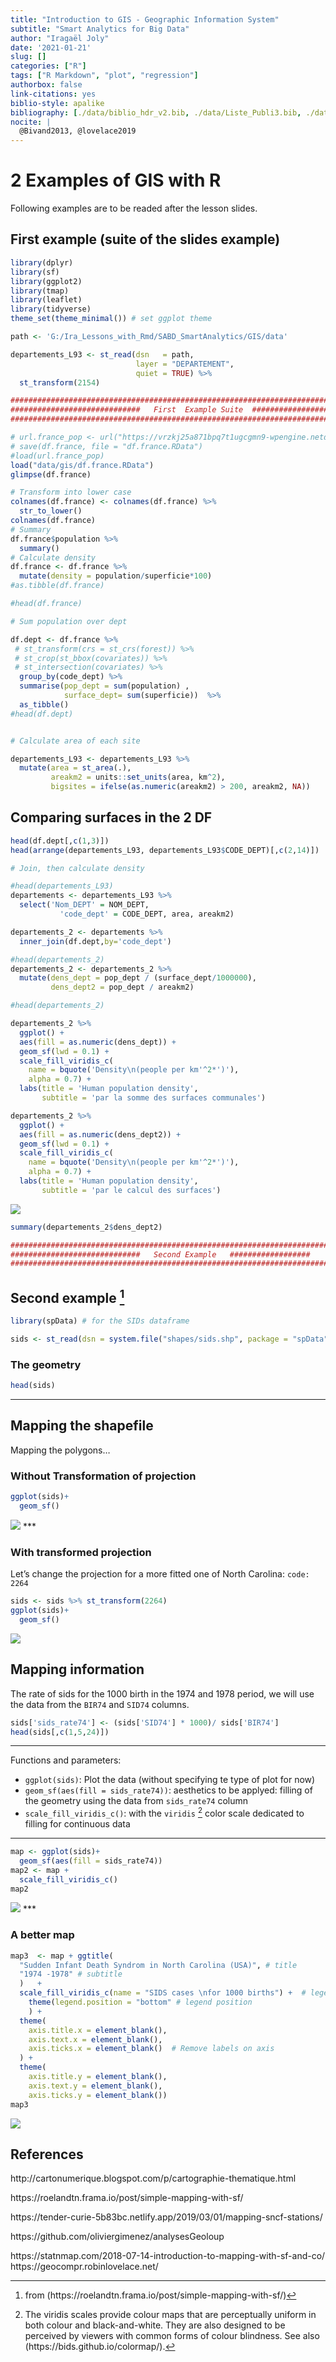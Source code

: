 ```yaml
---
title: "Introduction to GIS - Geographic Information System"
subtitle: "Smart Analytics for Big Data"
author: "Iragaël Joly"
date: '2021-01-21'
slug: []
categories: ["R"]
tags: ["R Markdown", "plot", "regression"]
authorbox: false
link-citations: yes
biblio-style: apalike
bibliography: [./data/biblio_hdr_v2.bib, ./data/Liste_Publi3.bib, ./data/biblio_SABD.bib]
nocite: |
  @Bivand2013, @lovelace2019
---
```


# 2 Examples of GIS with R

Following examples are to be readed after the lesson slides.

## First example (suite of the slides example)



```r
library(dplyr)
library(sf)
library(ggplot2)
library(tmap)
library(leaflet)
library(tidyverse)
theme_set(theme_minimal()) # set ggplot theme 
```



```r
path <- 'G:/Ira_Lessons_with_Rmd/SABD_SmartAnalytics/GIS/data'

departements_L93 <- st_read(dsn   = path, 
                            layer = "DEPARTEMENT",
                            quiet = TRUE) %>% 
  st_transform(2154)

```


```r
############################################################################
#############################   First  Example Suite  ##################
############################################################################
```

```r
# url.france_pop <- url("https://vrzkj25a871bpq7t1ugcgmn9-wpengine.netdna-ssl.com/wp-content/datasets/france_population_data_2016.RData")
# save(df.france, file = "df.france.RData")
#load(url.france_pop)
load("data/gis/df.france.RData")
glimpse(df.france)

# Transform into lower case
colnames(df.france) <- colnames(df.france) %>% 
  str_to_lower()
colnames(df.france)
# Summary
df.france$population %>% 
  summary()
# Calculate density
df.france <- df.france %>% 
  mutate(density = population/superficie*100)
#as.tibble(df.france)

#head(df.france)
```


```r
# Sum population over dept

df.dept <- df.france %>% 
 # st_transform(crs = st_crs(forest)) %>%
 # st_crop(st_bbox(covariates)) %>%
 # st_intersection(covariates) %>%
  group_by(code_dept) %>%
  summarise(pop_dept = sum(population) ,
            surface_dept= sum(superficie))  %>%
  as_tibble()
#head(df.dept)


# Calculate area of each site

departements_L93 <- departements_L93 %>% 
  mutate(area = st_area(.),
         areakm2 = units::set_units(area, km^2),
         bigsites = ifelse(as.numeric(areakm2) > 200, areakm2, NA))
```


## Comparing surfaces in the 2 DF

```r
head(df.dept[,c(1,3)])
head(arrange(departements_L93, departements_L93$CODE_DEPT)[,c(2,14)])
```

```r
# Join, then calculate density

#head(departements_L93)
departements <- departements_L93 %>%
  select('Nom_DEPT' = NOM_DEPT,
           'code_dept' = CODE_DEPT, area, areakm2) 

departements_2 <- departements %>% 
  inner_join(df.dept,by='code_dept')

#head(departements_2)
departements_2 <- departements_2 %>% 
  mutate(dens_dept = pop_dept / (surface_dept/1000000),
         dens_dept2 = pop_dept / areakm2)

#head(departements_2)


```


```r
departements_2 %>%
  ggplot() +
  aes(fill = as.numeric(dens_dept)) +
  geom_sf(lwd = 0.1) +
  scale_fill_viridis_c(
    name = bquote('Density\n(people per km'^2*')'),
    alpha = 0.7) + 
  labs(title = 'Human population density',
       subtitle = 'par la somme des surfaces communales')
```

<!-- ![](Fig/Densite1.png)  -->

```r
departements_2 %>%
  ggplot() +
  aes(fill = as.numeric(dens_dept2)) +
  geom_sf(lwd = 0.1) +
  scale_fill_viridis_c(
    name = bquote('Density\n(people per km'^2*')'),
    alpha = 0.7) + 
  labs(title = 'Human population density',
       subtitle = 'par le calcul des surfaces')
```


![](data/Fig/Densite2.png)


```r
summary(departements_2$dens_dept2)
```


```r
############################################################################
#############################   Second Example   ##################
############################################################################
```



## Second example [^3]

[^3]: from (https://roelandtn.frama.io/post/simple-mapping-with-sf/)


```r
library(spData) # for the SIDs dataframe

sids <- st_read(dsn = system.file("shapes/sids.shp", package = "spData"), crs = 4326 )
```


### The geometry

```r
head(sids)
```
***

## Mapping the shapefile

Mapping the polygons...

### Without Transformation of projection

```r
ggplot(sids)+
  geom_sf()
```

![](data/Fig/NorthCal.png)
***

### With transformed projection

Let’s change the projection for a more fitted one of North Carolina: `code: 2264`


```r
sids <- sids %>% st_transform(2264)
ggplot(sids)+
  geom_sf() 
```

![](data/Fig/NorthCal2.png)


## Mapping information

The rate of sids for the 1000 birth in the 1974 and 1978 period, we will use the data from the `BIR74` and `SID74` columns.

```r
sids['sids_rate74'] <- (sids['SID74'] * 1000)/ sids['BIR74']
head(sids[,c(1,5,24)])
```

***

Functions and parameters:

- `ggplot(sids)`: Plot the data (without specifying te type of plot for now) 
- `geom_sf(aes(fill = sids_rate74)) `: aesthetics to be applyed: filling of the geometry using the data from `sids_rate74` column
- `scale_fill_viridis_c()`: with the `viridis` [^5] color scale dedicated to filling for continuous data

[^5]: The viridis scales provide colour maps that are perceptually uniform in both colour and black-and-white. They are also designed to be perceived by viewers with common forms of colour blindness. See also (https://bids.github.io/colormap/).

***

```r
map <- ggplot(sids)+
  geom_sf(aes(fill = sids_rate74))
map2 <- map +
  scale_fill_viridis_c()
map2
```

![](data/Fig/NorthCal3.png)
***

### A better map

```r
map3  <- map + ggtitle(
  "Sudden Infant Death Syndrom in North Carolina (USA)", # title
  "1974 -1978" # subtitle
  )   + 
  scale_fill_viridis_c(name = "SIDS cases \nfor 1000 births") +  # legend title
    theme(legend.position = "bottom" # legend position
    ) +
  theme(
    axis.title.x = element_blank(),
    axis.text.x = element_blank(), 
    axis.ticks.x = element_blank()  # Remove labels on axis
  ) +
  theme(
    axis.title.y = element_blank(),
    axis.text.y = element_blank(), 
    axis.ticks.y = element_blank())
map3
```

![](data/Fig/NorthCal4.png)  
  
  

## References 

http://cartonumerique.blogspot.com/p/cartographie-thematique.html

https://roelandtn.frama.io/post/simple-mapping-with-sf/

https://tender-curie-5b83bc.netlify.app/2019/03/01/mapping-sncf-stations/

https://github.com/oliviergimenez/analysesGeoloup

https://statnmap.com/2018-07-14-introduction-to-mapping-with-sf-and-co/
https://geocompr.robinlovelace.net/
